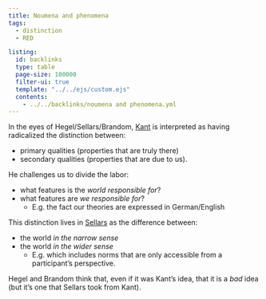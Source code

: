 ```yaml
---
title: Noumena and phenomena
tags: 
  - distinction
  - RED

listing:
  id: backlinks
  type: table
  page-size: 100000
  filter-ui: true
  template: "../../ejs/custom.ejs"
  contents:
    - ../../backlinks/noumena and phenomena.yml
---
```


In the eyes of Hegel/Sellars/Brandom, [Kant](/docs/phil/Immanuel Kant.html) is interpreted as having radicalized the distinction between:

- primary qualities (properties that are truly there)
- secondary qualities (properties that are due to us).

He challenges us to divide the labor:

- what features is the *world responsible for*?
- what features are *we responsible for*?
  - E.g. the fact our theories are expressed in German/English

This distinction lives in [Sellars](/docs/phil/Wilfrid Sellars.html) as the difference between:

-  the world *in the narrow sense*
-  the world *in the wider sense*
    - E.g. which includes norms that are only accessible from a 
      participant's perspective.

Hegel and Brandom think that, even if it was Kant's idea, that it is a *bad* idea (but it's one that Sellars took from Kant).
